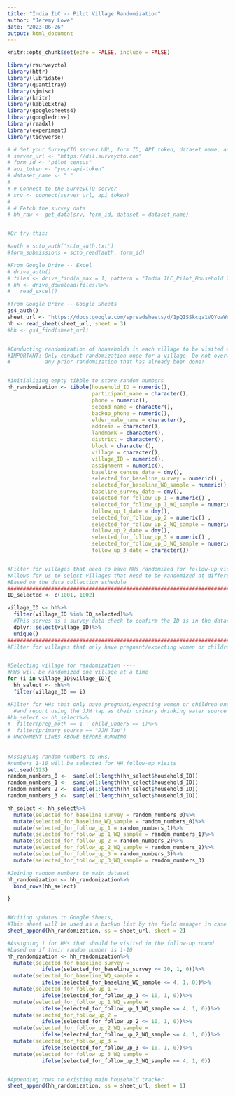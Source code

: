 ```yaml
---
title: "India ILC -- Pilot Village Randomization"
author: "Jeremy Lowe"
date: "2023-06-26"
output: html_document
---
```


```r
knitr::opts_chunk$set(echo = FALSE, include = FALSE)

```

```r

library(rsurveycto)
library(httr)
library(lubridate)
library(quantitray)
library(sjmisc)
library(knitr)
library(kableExtra)
library(googlesheets4)
library(googledrive)
library(readxl)
library(experiment)
library(tidyverse)


```

```r


# # Set your SurveyCTO server URL, form ID, API token, dataset name, and local folder path
# server_url <- "https://dil.surveycto.com"
# form_id <- "pilot_census"
# api_token <- "your-api-token"
# dataset_name <- " "
# 
# # Connect to the SurveyCTO server
# srv <- connect(server_url, api_token)
# 
# # Fetch the survey data
# hh_raw <- get_data(srv, form_id, dataset = dataset_name)


#Or try this:

#auth = scto_auth('scto_auth.txt')
#form_submissions = scto_read(auth, form_id)


```




```r

#From Google Drive -- Excel
# drive_auth()
# files <- drive_find(n_max = 1, pattern = "India ILC_Pilot_Household Tracking.xlsx", type = "spreadsheet")
# hh <- drive_download(files)%>%
#   read_excel()

#from Google Drive -- Google Sheets
gs4_auth()
sheet_url <- "https://docs.google.com/spreadsheets/d/1pQISSkcqa1VQYoaWnfXaXMHUWYs4nhqYCcxviQqUn3Y/edit#gid=0"
hh <- read_sheet(sheet_url, sheet = 3)
#hh <- gs4_find(sheet_url)



```



```r

#Conducting randomization of households in each village to be visited each round
#IMPORTANT: Only conduct randomization once for a village. Do not overwrite
#           any prior randomization that has already been done!


#initializing empty tibble to store random numbers
hh_randomization <- tibble(household_ID = numeric(),
                           participant_name = character(),
                           phone = numeric(),
                           second_name = character(),
                           backup_phone = numeric(),
                           elder_male_name = character(),
                           address = character(),
                           landmark = character(),
                           district = character(),
                           block = character(),
                           village = character(),
                           village_ID = numeric(),
                           assignment = numeric(),
                           baseline_census_date = dmy(),
                           selected_for_baseline_survey = numeric() ,
                           selected_for_baseline_WQ_sample = numeric(),
                           baseline_survey_date = dmy(),
                           selected_for_follow_up_1 = numeric() ,
                           selected_for_follow_up_1_WQ_sample = numeric(),
                           follow_up_1_date = dmy(),
                           selected_for_follow_up_2 = numeric() ,
                           selected_for_follow_up_2_WQ_sample = numeric(),
                           follow_up_2_date = dmy(),
                           selected_for_follow_up_3 = numeric() ,
                           selected_for_follow_up_3_WQ_sample = numeric(),
                           follow_up_3_date = character())


#Filter for villages that need to have HHs randomized for follow-up visits
#Allows for us to select villages that need to be randomized at different times
#Based on the data collection schedule
###############################################################################
ID_selected <- c(1001, 1002)

village_ID <- hh%>%
  filter(village_ID %in% ID_selected)%>% 
  #This serves as a survey data check to confirm the ID is in the dataset 
  dplyr::select(village_ID)%>%
  unique()
###############################################################################
#Filter for villages that only have pregnant/expecting women or children under 5


#Selecting village for randomization ----
#HHs will be randomized one village at a time
for (i in village_ID$village_ID){
  hh_select <- hh%>%
  filter(village_ID == i)

#Filter for HHs that only have pregnant/expecting women or children under 5
  #and report using the JJM tap as their primary drinking water source
#hh_select <- hh_select%>%
#  filter(preg_moth == 1 | child_under5 == 1)%>%
#  filter(primary_source == "JJM Tap")
# UNCOMMENT LINES ABOVE BEFORE RUNNING
  
  
#Assigning random numbers to HHs, 
#numbers 1-10 will be selected for HH follow-up visits
set.seed(123)
random_numbers_0 <-  sample(1:length(hh_select$household_ID))
random_numbers_1 <-  sample(1:length(hh_select$household_ID))
random_numbers_2 <-  sample(1:length(hh_select$household_ID))
random_numbers_3 <-  sample(1:length(hh_select$household_ID))

hh_select <- hh_select%>%
  mutate(selected_for_baseline_survey = random_numbers_0)%>%
  mutate(selected_for_baseline_WQ_sample = random_numbers_0)%>%
  mutate(selected_for_follow_up_1 = random_numbers_1)%>%
  mutate(selected_for_follow_up_1_WQ_sample = random_numbers_1)%>%
  mutate(selected_for_follow_up_2 = random_numbers_2)%>%
  mutate(selected_for_follow_up_2_WQ_sample = random_numbers_2)%>%
  mutate(selected_for_follow_up_3 = random_numbers_3)%>%
  mutate(selected_for_follow_up_3_WQ_sample = random_numbers_3)

#Joining random numbers to main dataset
hh_randomization <- hh_randomization%>%
  bind_rows(hh_select)

}


#Writing updates to Google Sheets,
#This sheet will be used as a backup list by the field manager in case any HHs cannot be visited
sheet_append(hh_randomization, ss = sheet_url, sheet = 2)


```


```r

#Assigning 1 for HHs that should be visited in the follow-up round
#based on if their random number is 1-10
hh_randomization <- hh_randomization%>%
  mutate(selected_for_baseline_survey = 
           ifelse(selected_for_baseline_survey <= 10, 1, 0))%>%
  mutate(selected_for_baseline_WQ_sample = 
           ifelse(selected_for_baseline_WQ_sample <= 4, 1, 0))%>%
  mutate(selected_for_follow_up_1 = 
           ifelse(selected_for_follow_up_1 <= 10, 1, 0))%>%
  mutate(selected_for_follow_up_1_WQ_sample = 
           ifelse(selected_for_follow_up_1_WQ_sample <= 4, 1, 0))%>%
  mutate(selected_for_follow_up_2 = 
           ifelse(selected_for_follow_up_2 <= 10, 1, 0))%>%
  mutate(selected_for_follow_up_2_WQ_sample = 
           ifelse(selected_for_follow_up_2_WQ_sample <= 4, 1, 0))%>%
  mutate(selected_for_follow_up_3 = 
           ifelse(selected_for_follow_up_3 <= 10, 1, 0))%>%
  mutate(selected_for_follow_up_3_WQ_sample = 
           ifelse(selected_for_follow_up_3_WQ_sample <= 4, 1, 0))


#Appending rows to existing main household tracker
sheet_append(hh_randomization, ss = sheet_url, sheet = 1)



```


